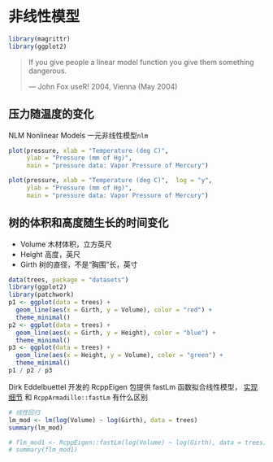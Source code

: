 # 非线性模型 {#chap-nonlinear-models}

```r
library(magrittr)
library(ggplot2)
```

> If you give people a linear model function you give them something dangerous.
> 
>   --- John Fox useR! 2004, Vienna (May 2004)

## 压力随温度的变化 {#sec-pressure}

NLM  Nonlinear Models 一元非线性模型`nlm`

```r
plot(pressure, xlab = "Temperature (deg C)",
     ylab = "Pressure (mm of Hg)",
     main = "pressure data: Vapor Pressure of Mercury")

plot(pressure, xlab = "Temperature (deg C)",  log = "y",
     ylab = "Pressure (mm of Hg)",
     main = "pressure data: Vapor Pressure of Mercury")
```


## 树的体积和高度随生长的时间变化 {#sec-trees}

- Volume 木材体积，立方英尺
- Height 高度，英尺
- Girth 树的直径，不是“胸围”长，英寸

```r
data(trees, package = "datasets")
library(ggplot2)
library(patchwork)
p1 <- ggplot(data = trees) +
  geom_line(aes(x = Girth, y = Volume), color = "red") +
  theme_minimal()
p2 <- ggplot(data = trees) +
  geom_line(aes(x = Girth, y = Height), color = "blue") +
  theme_minimal()
p3 <- ggplot(data = trees) +
  geom_line(aes(x = Height, y = Volume), color = "green") +
  theme_minimal()
p1 / p2 / p3
```

Dirk Eddelbuettel 开发的 RcppEigen 包提供 fastLm 函数拟合线性模型， [实现细节](https://stackoverflow.com/questions/32137870) 和 `RcppArmadillo::fastLm` 有什么区别

```r
# 线性回归
lm_mod <- lm(log(Volume) ~ log(Girth), data = trees)
summary(lm_mod)

# flm_mod1 <- RcppEigen::fastLm(log(Volume) ~ log(Girth), data = trees)
# summary(flm_mod1)
```
